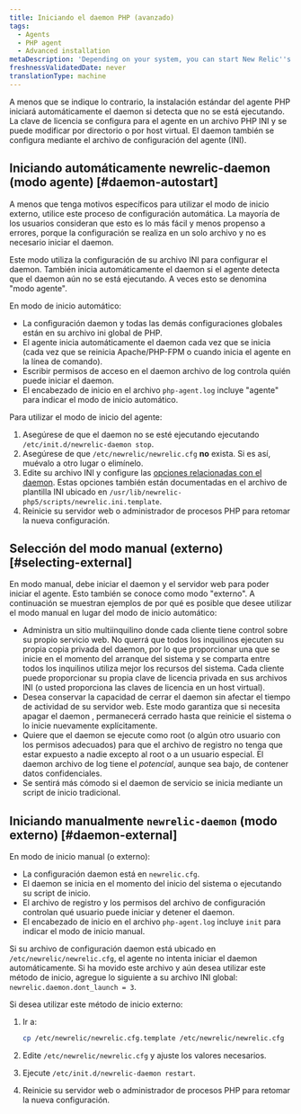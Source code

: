 ```yaml
---
title: Iniciando el daemon PHP (avanzado)
tags:
  - Agents
  - PHP agent
  - Advanced installation
metaDescription: 'Depending on your system, you can start New Relic''s PHP daemon in various agent or external startup modes.'
freshnessValidatedDate: never
translationType: machine
---
```


A menos que se indique lo contrario, la instalación estándar del agente PHP iniciará automáticamente el daemon si detecta que no se está ejecutando. La clave de licencia se configura para el agente en un archivo PHP INI y se puede modificar por directorio o por host virtual. El daemon también se configura mediante el archivo de configuración del agente (INI).

## Iniciando automáticamente newrelic-daemon (modo agente) [#daemon-autostart]

<Callout variant="tip">
  A menos que tenga motivos específicos para utilizar el modo de inicio externo, utilice este proceso de configuración automática. La mayoría de los usuarios consideran que esto es lo más fácil y menos propenso a errores, porque la configuración se realiza en un solo archivo y no es necesario iniciar el daemon.
</Callout>

Este modo utiliza la configuración de su archivo INI para configurar el daemon. También inicia automáticamente el daemon si el agente detecta que el daemon aún no se está ejecutando. A veces esto se denomina "modo agente".

En modo de inicio automático:

* La configuración daemon y todas las demás configuraciones globales están en su archivo ini global de PHP.
* El agente inicia automáticamente el daemon cada vez que se inicia (cada vez que se reinicia Apache/PHP-FPM o cuando inicia el agente en la línea de comando).
* Escribir permisos de acceso en el daemon archivo de log controla quién puede iniciar el daemon.
* El encabezado de inicio en el archivo `php-agent.log` incluye "agente" para indicar el modo de inicio automático.

Para utilizar el modo de inicio del agente:

1. Asegúrese de que el daemon no se esté ejecutando ejecutando `/etc/init.d/newrelic-daemon stop`.
2. Asegúrese de que `/etc/newrelic/newrelic.cfg` **no** exista. Si es así, muévalo a otro lugar o elimínelo.
3. Edite su archivo INI y configure las [opciones relacionadas con el daemon](/docs/agents/php-agent/configuration/php-agent-newrelicini-settings#inivar-daemon-settings). Estas opciones también están documentadas en el archivo de plantilla INI ubicado en `/usr/lib/newrelic-php5/scripts/newrelic.ini.template`.
4. Reinicie su servidor web o administrador de procesos PHP para retomar la nueva configuración.

## Selección del modo manual (externo) [#selecting-external]

En modo manual, debe iniciar el daemon y el servidor web para poder iniciar el agente. Esto también se conoce como modo "externo". A continuación se muestran ejemplos de por qué es posible que desee utilizar el modo manual en lugar del modo de inicio automático:

* Administra un sitio multiinquilino donde cada cliente tiene control sobre su propio servicio web. No querrá que todos los inquilinos ejecuten su propia copia privada del daemon, por lo que proporcionar una que se inicie en el momento del arranque del sistema y se comparta entre todos los inquilinos utiliza mejor los recursos del sistema. Cada cliente puede proporcionar su propia clave de licencia privada en sus archivos INI (o usted proporciona las claves de licencia en un host virtual).
* Desea conservar la capacidad de cerrar el daemon sin afectar el tiempo de actividad de su servidor web. Este modo garantiza que si necesita apagar el daemon , permanecerá cerrado hasta que reinicie el sistema o lo inicie nuevamente explícitamente.
* Quiere que el daemon se ejecute como root (o algún otro usuario con los permisos adecuados) para que el archivo de registro no tenga que estar expuesto a nadie excepto al root o a un usuario especial. El daemon archivo de log tiene el _potencial_, aunque sea bajo, de contener datos confidenciales.
* Se sentirá más cómodo si el daemon de servicio se inicia mediante un script de inicio tradicional.

## Iniciando manualmente `newrelic-daemon` (modo externo) [#daemon-external]

En modo de inicio manual (o externo):

* La configuración daemon está en `newrelic.cfg`.
* El daemon se inicia en el momento del inicio del sistema o ejecutando su script de inicio.
* El archivo de registro y los permisos del archivo de configuración controlan qué usuario puede iniciar y detener el daemon.
* El encabezado de inicio en el archivo `php-agent.log` incluye `init` para indicar el modo de inicio manual.

Si su archivo de configuración daemon está ubicado en `/etc/newrelic/newrelic.cfg`, el agente no intenta iniciar el daemon automáticamente. Si ha movido este archivo y aún desea utilizar este método de inicio, agregue lo siguiente a su archivo INI global: `newrelic.daemon.dont_launch = 3`.

Si desea utilizar este método de inicio externo:

1. Ir a:

   ```bash
   cp /etc/newrelic/newrelic.cfg.template /etc/newrelic/newrelic.cfg
   ```

2. Edite `/etc/newrelic/newrelic.cfg` y ajuste los valores necesarios.

3. Ejecute `/etc/init.d/newrelic-daemon restart`.

4. Reinicie su servidor web o administrador de procesos PHP para retomar la nueva configuración.

<InstallFeedback/>
